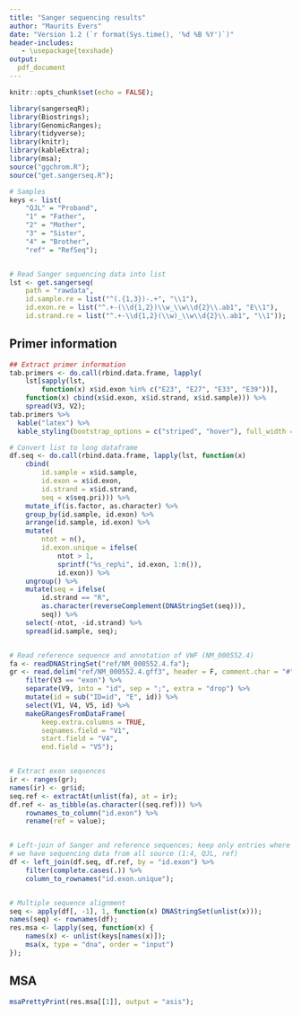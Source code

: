 ```yaml
---
title: "Sanger sequencing results"
author: "Maurits Evers"
date: "Version 1.2 (`r format(Sys.time(), '%d %B %Y')`)"
header-includes:
   - \usepackage{texshade}
output: 
  pdf_document
---
```




```r
knitr::opts_chunk$set(echo = FALSE);

library(sangerseqR);
library(Biostrings);
library(GenomicRanges);
library(tidyverse);
library(knitr);
library(kableExtra);
library(msa);
source("ggchrom.R");
source("get.sangerseq.R");
```


```r
# Samples
keys <- list(
    "QJL" = "Proband",
    "1" = "Father",
    "2" = "Mother",
    "3" = "Sister",
    "4" = "Brother",
    "ref" = "RefSeq");


# Read Sanger sequencing data into list
lst <- get.sangerseq(
    path = "rawdata",
    id.sample.re = list("^(.{1,3})-.+", "\\1"),
    id.exon.re = list("^.+-(\\d{1,2})\\w_\\w\\d{2}\\.ab1", "E\\1"),
    id.strand.re = list("^.+-\\d{1,2}(\\w)_\\w\\d{2}\\.ab1", "\\1"));
```

## Primer information

```r
## Extract primer information
tab.primers <- do.call(rbind.data.frame, lapply(
    lst[sapply(lst,
        function(x) x$id.exon %in% c("E23", "E27", "E33", "E39"))],
    function(x) cbind(x$id.exon, x$id.strand, x$id.sample))) %>%
    spread(V3, V2);
tab.primers %>% 
  kable("latex") %>% 
  kable_styling(bootstrap_options = c("striped", "hover"), full_width = TRUE);
```

```r
# Convert list to long dataframe
df.seq <- do.call(rbind.data.frame, lapply(lst, function(x)
    cbind(
        id.sample = x$id.sample,
        id.exon = x$id.exon,
        id.strand = x$id.strand,
        seq = x$seq.pri))) %>%
    mutate_if(is.factor, as.character) %>%
    group_by(id.sample, id.exon) %>%
    arrange(id.sample, id.exon) %>%
    mutate(
        ntot = n(),
        id.exon.unique = ifelse(
            ntot > 1,
            sprintf("%s_rep%i", id.exon, 1:n()),
            id.exon)) %>%
    ungroup() %>%
    mutate(seq = ifelse(
        id.strand == "R",
        as.character(reverseComplement(DNAStringSet(seq))),
        seq)) %>%
    select(-ntot, -id.strand) %>%
    spread(id.sample, seq);


# Read reference sequence and annotation of VWF (NM_000552.4)
fa <- readDNAStringSet("ref/NM_000552.4.fa");
gr <- read.delim("ref/NM_000552.4.gff3", header = F, comment.char = "#") %>%
    filter(V3 == "exon") %>%
    separate(V9, into = "id", sep = ";", extra = "drop") %>%
    mutate(id = sub("ID=id", "E", id)) %>%
    select(V1, V4, V5, id) %>%
    makeGRangesFromDataFrame(
        keep.extra.columns = TRUE,
        seqnames.field = "V1",
        start.field = "V4",
        end.field = "V5");


# Extract exon sequences
ir <- ranges(gr);
names(ir) <- gr$id;
seq.ref <- extractAt(unlist(fa), at = ir);
df.ref <- as_tibble(as.character((seq.ref))) %>%
    rownames_to_column("id.exon") %>%
    rename(ref = value);


# Left-join of Sanger and reference sequences; keep only entries where
# we have sequencing data from all source (1:4, QJL, ref)
df <- left_join(df.seq, df.ref, by = "id.exon") %>%
    filter(complete.cases(.)) %>%
    column_to_rownames("id.exon.unique");


# Multiple sequence alignment
seq <- apply(df[, -1], 1, function(x) DNAStringSet(unlist(x)));
names(seq) <- rownames(df);
res.msa <- lapply(seq, function(x) {
    names(x) <- unlist(keys[names(x)]);
    msa(x, type = "dna", order = "input")
});
```


## MSA

```r
msaPrettyPrint(res.msa[[1]], output = "asis");
```

